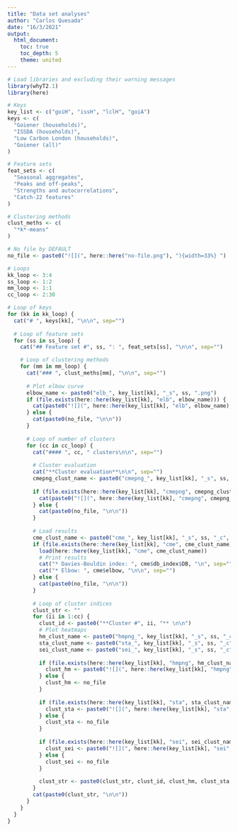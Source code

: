 ```yaml
---
title: "Data set analyses"
author: "Carlos Quesada"
date: "16/3/2021"
output:
  html_document: 
    toc: true
    toc_depth: 5
    theme: united
---
```


```r
# Load libraries and excluding their warning messages
library(whyT2.1)
library(here)
```


```r
# Keys
key_list <- c("goiH", "issH", "lclH", "goiA")
keys <- c(
  "Goiener (households)",
  "ISSDA (households)",
  "Low Carbon London (households)",
  "Goiener (all)"
)

# Feature sets
feat_sets <- c(
  "Seasonal aggregates",
  "Peaks and off-peaks",
  "Strengths and autocorrelations",
  "Catch-22 features"
)

# Clustering methods
clust_meths <- c(
  "*k*-means"
)

# No file by DEFAULT
no_file <- paste0("![](", here::here("no-file.png"), "){width=33%} ")

# Loops
kk_loop <- 3:4
ss_loop <- 1:2
mm_loop <- 1:1
cc_loop <- 2:30

# Loop of keys
for (kk in kk_loop) {
  cat("# ", keys[kk], "\n\n", sep="")
  
  # Loop of feature sets
  for (ss in ss_loop) {
    cat("## Feature set #", ss, ": ", feat_sets[ss], "\n\n", sep="")

    # Loop of clustering methods
    for (mm in mm_loop) {
      cat("### ", clust_meths[mm], "\n\n", sep="")
      
      # Plot elbow curve
      elbow_name <- paste0("elb_", key_list[kk], "_s", ss, ".png")
      if (file.exists(here::here(key_list[kk], "elb", elbow_name))) {
        cat(paste0("![](", here::here(key_list[kk], "elb", elbow_name), "){width=100%} \n\n"))
      } else {
        cat(paste0(no_file, "\n\n"))
      }
      
      # Loop of number of clusters
      for (cc in cc_loop) {
        cat("#### ", cc, " clusters\n\n", sep="")
        
        # Cluster evaluation
        cat("**Cluster evaluation**\n\n", sep="")
        cmepng_clust_name <- paste0("cmepng_", key_list[kk], "_s", ss, "_c", cc, ".png")
        
        if (file.exists(here::here(key_list[kk], "cmepng", cmepng_clust_name))) {
          cat(paste0("![](", here::here(key_list[kk], "cmepng", cmepng_clust_name), "){width=100%} \n\n"))
        } else {
          cat(paste0(no_file, "\n\n"))
        }
        
        # Load results
        cme_clust_name <- paste0("cme_", key_list[kk], "_s", ss, "_c", cc, ".RData")
        if (file.exists(here::here(key_list[kk], "cme", cme_clust_name))) {
          load(here::here(key_list[kk], "cme", cme_clust_name))
          # Print results
          cat("* Davies-Bouldin index: ", cme$db_index$DB, "\n", sep="")
          cat("* Elbow: ", cme$elbow, "\n\n", sep="")
        } else {
          cat(paste0(no_file, "\n\n"))
        }
        
        # Loop of cluster indices
        clust_str <- ""
        for (ii in 1:cc) {
          clust_id <- paste0("**Cluster #", ii, "** \n\n")
          # Plot heatmaps
          hm_clust_name <- paste0("hmpng_", key_list[kk], "_s", ss, "_c", cc, "-", ii, ".png")
          sta_clust_name <- paste0("sta_", key_list[kk], "_s", ss, "_c", cc, "-", ii, ".png")
          sei_clust_name <- paste0("sei_", key_list[kk], "_s", ss, "_c", cc, "-", ii, ".png")
          
          if (file.exists(here::here(key_list[kk], "hmpng", hm_clust_name))) {
            clust_hm <- paste0("![](", here::here(key_list[kk], "hmpng", hm_clust_name), "){width=33%} ")
          } else {
            clust_hm <- no_file
          }
          
          if (file.exists(here::here(key_list[kk], "sta", sta_clust_name))) {
            clust_sta <- paste0("![](", here::here(key_list[kk], "sta", sta_clust_name), "){width=33%} ")
          } else {
            clust_sta <- no_file
          }
          
          if (file.exists(here::here(key_list[kk], "sei", sei_clust_name))) {
            clust_sei <- paste0("![](", here::here(key_list[kk], "sei", sei_clust_name), "){width=33%} ")
          } else {
            clust_sei <- no_file
          }
          
          clust_str <- paste0(clust_str, clust_id, clust_hm, clust_sta, clust_sei)
        }
        cat(paste0(clust_str, "\n\n"))
      }
    }
  }
}


```
